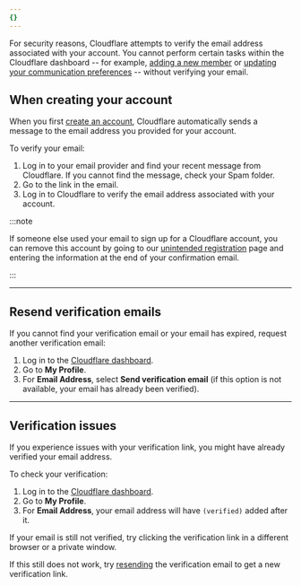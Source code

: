 ```yaml
---
{}
---
```


For security reasons, Cloudflare attempts to verify the email address associated with your account. You cannot perform certain tasks within the Cloudflare dashboard -- for example, [adding a new member](/fundamentals/setup/manage-members/manage/#add-account-members) or [updating your communication preferences](/fundamentals/setup/account/customize-account/communication-preference/) -- without verifying your email.

## When creating your account

When you first [create an account](/fundamentals/setup/account/create-account/), Cloudflare automatically sends a message to the email address you provided for your account.

To verify your email:

1. Log in to your email provider and find your recent message from Cloudflare. If you cannot find the message, check your Spam folder.
2. Go to the link in the email.
3. Log in to Cloudflare to verify the email address associated with your account.

:::note


If someone else used your email to sign up for a Cloudflare account, you can remove this account by going to our [unintended registration](https://dash.cloudflare.com/unintended-registration) page and entering the information at the end of your confirmation email.


:::

***

## Resend verification emails

If you cannot find your verification email or your email has expired, request another verification email:

1. Log in to the [Cloudflare dashboard](https://dash.cloudflare.com).
2. Go to **My Profile**.
3. For **Email Address**, select **Send verification email** (if this option is not available, your email has already been verified).

***

## Verification issues

If you experience issues with your verification link, you might have already verified your email address.

To check your verification:

1. Log in to the [Cloudflare dashboard](https://dash.cloudflare.com).
2. Go to **My Profile**.
3. For **Email Address**, your email address will have `(verified)` added after it.

If your email is still not verified, try clicking the verification link in a different browser or a private window.

If this still does not work, try [resending](#resend-verification-emails) the verification email to get a new verification link.
